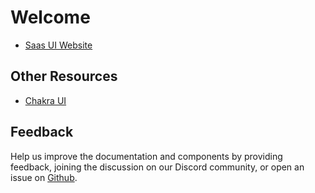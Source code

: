 # Welcome

- [Saas UI Website](https://www.saas-ui.dev)

## Other Resources

- [Chakra UI](https://chakra-ui.com)

## Feedback

Help us improve the documentation and components by providing feedback, joining the discussion on
our Discord community, or open an issue on [Github](https://github.com/saas-js/saas-ui-pro/issues).
